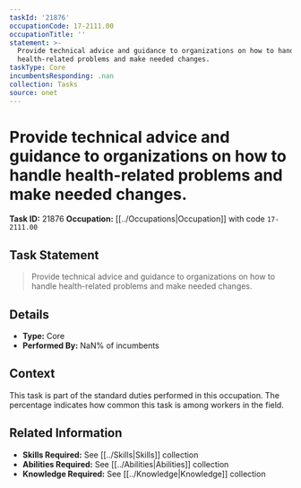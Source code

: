 ```yaml
---
taskId: '21876'
occupationCode: 17-2111.00
occupationTitle: ''
statement: >-
  Provide technical advice and guidance to organizations on how to handle
  health-related problems and make needed changes.
taskType: Core
incumbentsResponding: .nan
collection: Tasks
source: onet
---
```

# Provide technical advice and guidance to organizations on how to handle health-related problems and make needed changes.

**Task ID:** 21876
**Occupation:** [[../Occupations|Occupation]] with code `17-2111.00`

## Task Statement

> Provide technical advice and guidance to organizations on how to handle health-related problems and make needed changes.

## Details

- **Type:** Core
- **Performed By:** NaN% of incumbents

## Context

This task is part of the standard duties performed in this occupation. The percentage indicates how common this task is among workers in the field.

## Related Information

- **Skills Required:** See [[../Skills|Skills]] collection
- **Abilities Required:** See [[../Abilities|Abilities]] collection
- **Knowledge Required:** See [[../Knowledge|Knowledge]] collection
